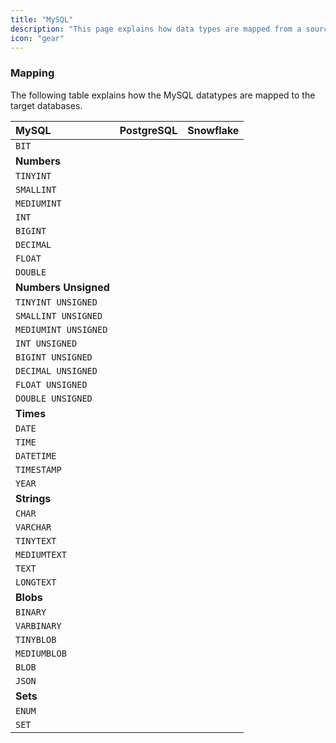```yaml
---
title: "MySQL"
description: "This page explains how data types are mapped from a source MySQL database to target databases. Please visit the [MySQL Data Types Documentation](https://dev.mysql.com/doc/refman/8.4/en/data-types.html) to get a primer on the various MySQL datatypes. "
icon: "gear"
---
```


### Mapping

The following table explains how the MySQL datatypes are mapped to the target databases.

| MySQL                | PostgreSQL | Snowflake |
| :------------------- | :--------- | :-------- |
| `BIT`                |            |           |
| **Numbers**          |            |           |
|     `TINYINT`            |            |           |
|     `SMALLINT`           |            |           |
|     `MEDIUMINT`          |            |           |
|     `INT`                |            |           |
|     `BIGINT`             |            |           |
|     `DECIMAL`            |            |           |
|     `FLOAT`              |            |           |
|     `DOUBLE`             |            |           |
| **Numbers Unsigned** |            |           |
|     `TINYINT UNSIGNED`   |            |           |
|     `SMALLINT UNSIGNED`  |            |           |
|     `MEDIUMINT UNSIGNED` |            |           |
|     `INT UNSIGNED`       |            |           |
|     `BIGINT UNSIGNED`    |            |           |
|     `DECIMAL UNSIGNED`   |            |           |
|     `FLOAT UNSIGNED`     |            |           |
|     `DOUBLE UNSIGNED`    |            |           |
| **Times**            |            |           |
|     `DATE`               |            |           |
|     `TIME`               |            |           |
|     `DATETIME`           |            |           |
|     `TIMESTAMP`          |            |           |
|     `YEAR`               |            |           |
| **Strings**          |            |           |
|     `CHAR`               |            |           |
|     `VARCHAR`            |            |           |
|     `TINYTEXT`           |            |           |
|     `MEDIUMTEXT`         |            |           |
|     `TEXT`               |            |           |
|     `LONGTEXT`           |            |           |
| **Blobs**            |            |           |
|     `BINARY`             |            |           |
|     `VARBINARY`          |            |           |
|     `TINYBLOB`           |            |           |
|     `MEDIUMBLOB`         |            |           |
|     `BLOB`               |            |           |
|     `JSON`               |            |           |
| **Sets**             |            |           |
|     `ENUM`               |            |           |
|     `SET`                |            |           |